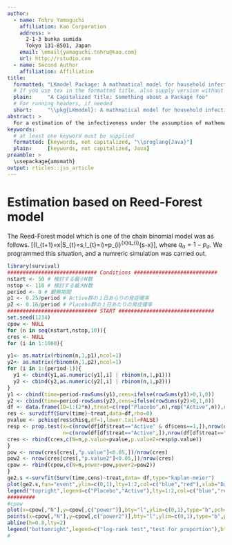 ```yaml
---
author:
  - name: Tohru Yamaguchi
    affiliation: Kao Corporation
    address: >
      2-1-3 bunka sumida
      Tokyo 131-8501, Japan
    email: \email{yamaguchi.tohru@kao.com}
    url: http://rstudio.com
  - name: Second Author
    affiliation: Affiliation
title:
  formatted: "LKmodel Package: A mathmatical model for household infection \\pkg{LKmodel}"
  # If you use tex in the formatted title, also supply version without
  plain:     "A Capitalized Title: Something about a Package foo"
  # For running headers, if needed
  short:     "\\pkg{LKmodel}: A mathmatical model for household infection"
abstract: >
  For a estimation of the infectiveness under the assumption of mathematical model, either of the **basic reproduction number** which is an estimate of the number of secondary infected persons from one infected patient or the **secondary infection risk (SIR)** with exposure of one infected patient in small-scale groups such as household or school is frequently employed. Longini and Koopman proposed an infectious disease mathematical model (L-K model) which estimating an infection risk from distribution of the number of infected patients in the home within one season. There are two parameters, $B$ and $Q$, which should be estimated in this model, $1-B$ can be interpreted medically as the infection probability from a community, and $1-Q$ as the household secondary attack rate which is an index of SIR. Although a previous paper described the estimation method for these parameters in an epidemiological observation study, the statistical test method for the clinical trial which compares two intervention groups was not studied. In order to show the efficacy of the medical agent under development, it is necessary to plan, carry out and conduct data-analysis of the clinical trial however, the calculation of the required number of subjects is impossible without the appropriate test method. Then, the parameter estimation method was extended, and the test method for the difference of $Q$ between 2 groups in this L-K model was newly developed. The developed tests were derived from the framework of the statistical test method for the likelihood based-model called a **likelihood ratio test**, **Wald test**, and **score test**. The computational procedure was packed. As a result, the calculation result described in the paper was reproduced. Moreover, the number of subjects in a clinical trial was estimated from Monte Carlo simulation using the developed test method, and the reasonable results were obtained. The developed statistical test method may use in clinical trials for prevettive agent for household infection.
keywords:
  # at least one keyword must be supplied
  formatted: [keywords, not capitalized, "\\proglang{Java}"]
  plain:     [keywords, not capitalized, Java]
preamble: >
  \usepackage{amsmath}
output: rticles::jss_article
---
```



# Estimation based on Reed-Forest model

The Reed-Forest model which is one of the chain binomial model was as follows.
\[\Pr(I_{t+1}=x|S_{t}=s,I_{t}=i)=\frac{s!}{x!(s-x)!}p_{i}^{x}q_{i}^{s-x}\],
where $q_{a}=1-p_{a}$.
<!-- ここで，$q_{a}=1-p_{a}$である．
この式の意味するところは，時刻$t$において，感染者数が$i$人で，
感受性宿主（非感染者）が$s$人であるというもとで，新たな感染者$I_{t+1}$の人数が
$x$人である確率は，二項分布$B(x|s,p)=\frac{s!}{x!(s-x)!}p_{i}^{x}q_{i}^{s-x}$に
従うというものである．従って，感受性宿主$s$人の各々は，成功確率$p_{i}$のベルヌーイ分布に従うことになる．
この状況をプログラムにして，シミュレーションを行った．
-->
We programmed this situation, and a numreric simulation was carried out.

```r
library(survival)
############################# Conditions ###########################
nstart <- 50 # 検討する最小N数
nstop <- 110 # 検討する最大N数
period <- 8 # 観察期間
p1 <- 0.25/period # Active群の１日あらりの発症確率
p2 <- 0.16/period # Placebo群の１日あたりの発症確率
############################# START ###############################
set.seed(1234)
cpow <- NULL
for (n in seq(nstart,nstop,10)){
cres <- NULL
for (i in 1:1000){

y1<- as.matrix(rbinom(n,1,p1),ncol=1)
y2<- as.matrix(rbinom(n,1,p2),ncol=1)
for (i in 1:(period-1)){
  y1 <- cbind(y1,as.numeric(y1[,i] | rbinom(n,1,p1)))
  y2 <- cbind(y2,as.numeric(y2[,i] | rbinom(n,1,p2)))
}
y1 <- cbind(time=period-rowSums(y1),cens=ifelse(rowSums(y1)>0,1,0))
y2 <- cbind(time=period-rowSums(y2),cens=ifelse(rowSums(y2)>0,1,0))
df <- data.frame(ID=1:(2*n),treat=c(rep("Placebo",n),rep("Active",n)),rbind(y1,y2))
res <- survdiff(Surv(time)~treat,data=df,rho=0) 
pvalue <- pchisq(res$chisq,df=1,lower.tail=FALSE)
resp <- prop.test(x=c(nrow(df[df$treat=="Active" & df$cens==1,]),nrow(df[df$treat=="Placebo" & df$cens==1,])),
                  n=c(nrow(df[df$treat=="Active",]),nrow(df[df$treat=="Active",])))
cres <- rbind(cres,c(N=n,p.value=pvalue,p.value2=resp$p.value))
}
pow <- nrow(cres[cres[,"p.value"]<0.05,])/nrow(cres)
pow2 <- nrow(cres[cres[,"p.value2"]<0.05,])/nrow(cres)
cpow <- rbind(cpow,c(N=n,power=pow,power2=pow2))
}
ge2.s <-survfit(Surv(time,cens)~treat,data= df,type="kaplan-meier")
plot(ge2.s,fun="event",ylim=c(0,1),lty=1:2,col=c("blue","red"),xlab="Days",ylab="Prevalence rate",sub=paste("N for each group:",n))
legend("topright",legend=c("Placebo","Active"),lty=1:2,col=c("blue","red"),bty="n")
#########
#cpow
plot(x=cpow[,"N"],y=cpow[,c("power")],bty="l",ylim=c(0,1),type="b",pch=1,col="blue",xlab="Number of subjects for each group",ylab="Power",sub=paste("Infection probability per day;","placebo",p1,"active",p2))
points(x=cpow[,"N"],y=cpow[,c("power2")],bty="l",ylim=c(0,1),type="b",pch=2,col="red")
abline(h=0.8,lty=2)
legend("bottomright",legend=c("log-rank test","test for proportion"),bty="n",pch=1:2,col=c("blue","red"))
#
```
